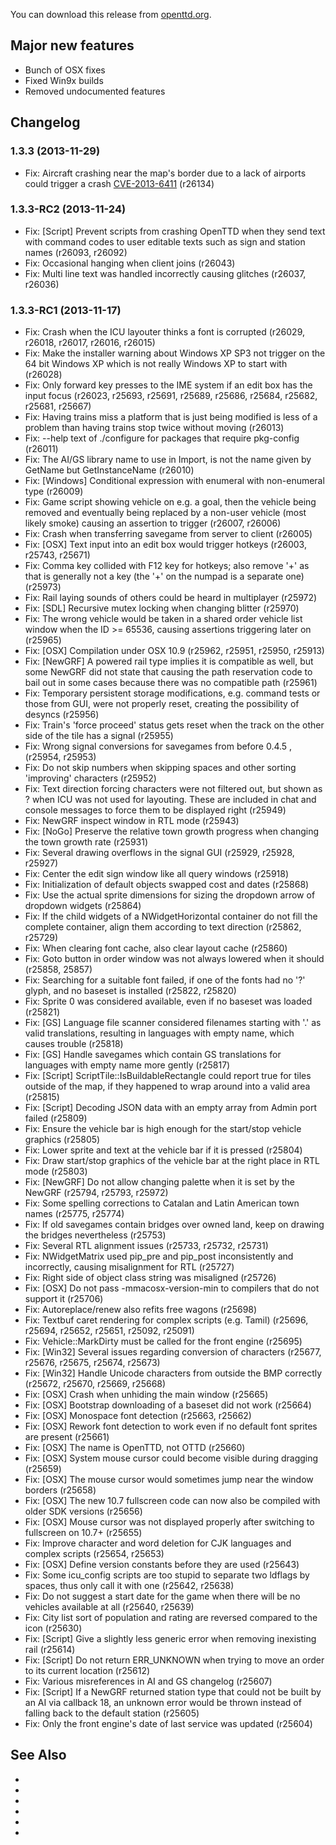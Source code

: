 {{en/-}}
{{en/Development/OTTDVersions}}
{{en/Archive/OpenTTD/Release|prev=en/Archive/OpenTTD/OpenTTD 1.3.2|next=en/Archive/OpenTTD/OpenTTD 1.4.0|date=2013-11-29}}

You can download this release from [http://www.openttd.org/en/download-stable/1.3.3 openttd.org].

==Major new features==
* Bunch of OSX fixes
* Fixed Win9x builds
* Removed undocumented features

==Changelog==
===1.3.3 (2013-11-29)===
* Fix: Aircraft crashing near the map's border due to a lack of airports could trigger a crash [http://security.openttd.org/en/CVE-2013-6411 CVE-2013-6411] {{en/Development/Design Drafts/Flyspray|5820}} (r26134)

===1.3.3-RC2 (2013-11-24)===
* Fix: [Script] Prevent scripts from crashing OpenTTD when they send text with command codes to user editable texts such as sign and station names {{en/Development/Design Drafts/Flyspray|5818}} (r26093, r26092)
* Fix: Occasional hanging when client joins {{en/Development/Design Drafts/Flyspray|5811}} (r26043)
* Fix: Multi line text was handled incorrectly causing glitches {{en/Development/Design Drafts/Flyspray|5809}} (r26037, r26036)

===1.3.3-RC1 (2013-11-17)===
* Fix: Crash when the ICU layouter thinks a font is corrupted {{en/Development/Design Drafts/Flyspray|5711}} (r26029, r26018, r26017, r26016, r26015)
* Fix: Make the installer warning about Windows XP SP3 not trigger on the 64 bit Windows XP which is not really Windows XP to start with {{en/Development/Design Drafts/Flyspray|5773}} (r26028)
* Fix: Only forward key presses to the IME system if an edit box has the input focus (r26023, r25693, r25691, r25689, r25686, r25684, r25682, r25681, r25667)
* Fix: Having trains miss a platform that is just being modified is less of a problem than having trains stop twice without moving {{en/Development/Design Drafts/Flyspray|5684}} (r26013)
* Fix: --help text of ./configure for packages that require pkg-config (r26011)
* Fix: The AI/GS library name to use in Import, is not the name given by GetName but GetInstanceName {{en/Development/Design Drafts/Flyspray|5662}} (r26010)
* Fix: [Windows] Conditional expression with enumeral with non-enumeral type (r26009)
* Fix: Game script showing vehicle on e.g. a goal, then the vehicle being removed and eventually being replaced by a non-user vehicle (most likely smoke) causing an assertion to trigger {{en/Development/Design Drafts/Flyspray|5804}} (r26007, r26006)
* Fix: Crash when transferring savegame from server to client {{en/Development/Design Drafts/Flyspray|5478}} (r26005)
* Fix: [OSX] Text input into an edit box would trigger hotkeys {{en/Development/Design Drafts/Flyspray|5705}} (r26003, r25743, r25671)
* Fix: Comma key collided with F12 key for hotkeys; also remove '+' as that is generally not a key (the '+' on the numpad is a separate one) {{en/Development/Design Drafts/Flyspray|5679}} (r25973)
* Fix: Rail laying sounds of others could be heard in multiplayer {{en/Development/Design Drafts/Flyspray|5665}} (r25972)
* Fix: [SDL] Recursive mutex locking when changing blitter {{en/Development/Design Drafts/Flyspray|5787}} (r25970)
* Fix: The wrong vehicle would be taken in a shared order vehicle list window when the ID >= 65536, causing assertions triggering later on {{en/Development/Design Drafts/Flyspray|5800}} (r25965)
* Fix: [OSX] Compilation under OSX 10.9 {{en/Development/Design Drafts/Flyspray|5797}} (r25962, r25951, r25950, r25913)
* Fix: [NewGRF] A powered rail type implies it is compatible as well, but some NewGRF did not state that causing the path reservation code to bail out in some cases because there was no compatible path {{en/Development/Design Drafts/Flyspray|5779}} (r25961)
* Fix: Temporary persistent storage modifications, e.g. command tests or those from GUI, were not properly reset, creating the possibility of desyncs {{en/Development/Design Drafts/Flyspray|5772}} (r25956)
* Fix: Train's 'force proceed' status gets reset when the track on the other side of the tile has a signal {{en/Development/Design Drafts/Flyspray|5723}} (r25955)
* Fix: Wrong signal conversions for savegames from before 0.4.5 {{en/Development/Design Drafts/Flyspray|5731}}, {{en/Development/Design Drafts/Flyspray|5732}} (r25954, r25953)
* Fix: Do not skip numbers when skipping spaces and other sorting 'improving' characters {{en/Development/Design Drafts/Flyspray|5719}} (r25952)
* Fix: Text direction forcing characters were not filtered out, but shown as ? when ICU was not used for layouting. These are included in chat and console messages to force them to be displayed right {{en/Development/Design Drafts/Flyspray|5683}} (r25949)
* Fix: NewGRF inspect window in RTL mode (r25943)
* Fix: [NoGo] Preserve the relative town growth progress when changing the town growth rate {{en/Development/Design Drafts/Flyspray|5786}} (r25931)
* Fix: Several drawing overflows in the signal GUI {{en/Development/Design Drafts/Flyspray|5733}} (r25929, r25928, r25927)
* Fix: Center the edit sign window like all query windows (r25918)
* Fix: Initialization of default objects swapped cost and dates (r25868)
* Fix: Use the actual sprite dimensions for sizing the dropdown arrow of dropdown widgets (r25864)
* Fix: If the child widgets of a NWidgetHorizontal container do not fill the complete container, align them according to text direction {{en/Development/Design Drafts/Flyspray|5686}} (r25862, r25729)
* Fix: When clearing font cache, also clear layout cache {{en/Development/Design Drafts/Flyspray|5737}} (r25860)
* Fix: Goto button in order window was not always lowered when it should {{en/Development/Design Drafts/Flyspray|5783}} (r25858, 25857)
* Fix: Searching for a suitable font failed, if one of the fonts had no '?' glyph, and no baseset is installed {{en/Development/Design Drafts/Flyspray|5704}} (r25822, r25820)
* Fix: Sprite 0 was considered available, even if no baseset was loaded (r25821)
* Fix: [GS] Language file scanner considered filenames starting with '.' as valid translations, resulting in languages with empty name, which causes trouble {{en/Development/Design Drafts/Flyspray|5750}} (r25818)
* Fix: [GS] Handle savegames which contain GS translations for languages with empty name more gently {{en/Development/Design Drafts/Flyspray|5750}} (r25817)
* Fix: [Script] ScriptTile::IsBuildableRectangle could report true for tiles outside of the map, if they happened to wrap around into a valid area {{en/Development/Design Drafts/Flyspray|5754}} (r25815)
* Fix: [Script] Decoding JSON data with an empty array from Admin port failed (r25809)
* Fix: Ensure the vehicle bar is high enough for the start/stop vehicle graphics {{en/Development/Design Drafts/Flyspray|5740}} (r25805)
* Fix: Lower sprite and text at the vehicle bar if it is pressed {{en/Development/Design Drafts/Flyspray|5739}} (r25804)
* Fix: Draw start/stop graphics of the vehicle bar at the right place in RTL mode {{en/Development/Design Drafts/Flyspray|5738}} (r25803)
* Fix: [NewGRF] Do not allow changing palette when it is set by the NewGRF (r25794, r25793, r25972)
* Fix: Some spelling corrections to Catalan and Latin American town names {{en/Development/Design Drafts/Flyspray|5746}} (r25775, r25774)
* Fix: If old savegames contain bridges over owned land, keep on drawing the bridges nevertheless {{en/Development/Design Drafts/Flyspray|5725}} (r25753)
* Fix: Several RTL alignment issues {{en/Development/Design Drafts/Flyspray|5692}} (r25733, r25732, r25731)
* Fix: NWidgetMatrix used pip_pre and pip_post inconsistently and incorrectly, causing misalignment for RTL {{en/Development/Design Drafts/Flyspray|5686}} (r25727)
* Fix: Right side of object class string was misaligned (r25726)
* Fix: [OSX] Do not pass -mmacosx-version-min to compilers that do not support it (r25706)
* Fix: Autoreplace/renew also refits free wagons {{en/Development/Design Drafts/Flyspray|5700}} (r25698)
* Fix: Textbuf caret rendering for complex scripts (e.g. Tamil) (r25696, r25694, r25652, r25651, r25092, r25091)
* Fix: Vehicle::MarkDirty must be called for the front engine {{en/Development/Design Drafts/Flyspray|5700}} (r25695)
* Fix: [Win32] Several issues regarding conversion of characters (r25677, r25676, r25675, r25674, r25673)
* Fix: [Win32] Handle Unicode characters from outside the BMP correctly (r25672, r25670, r25669, r25668)
* Fix: [OSX] Crash when unhiding the main window {{en/Development/Design Drafts/Flyspray|4689}} (r25665)
* Fix: [OSX] Bootstrap downloading of a baseset did not work {{en/Development/Design Drafts/Flyspray|4847}} (r25664)
* Fix: [OSX] Monospace font detection {{en/Development/Design Drafts/Flyspray|4857}} (r25663, r25662)
* Fix: [OSX] Rework font detection to work even if no default font sprites are present {{en/Development/Design Drafts/Flyspray|4847}} (r25661)
* Fix: [OSX] The name is OpenTTD, not OTTD (r25660)
* Fix: [OSX] System mouse cursor could become visible during dragging {{en/Development/Design Drafts/Flyspray|4420}} (r25659)
* Fix: [OSX] The mouse cursor would sometimes jump near the window borders {{en/Development/Design Drafts/Flyspray|4392}} (r25658)
* Fix: [OSX] The new 10.7 fullscreen code can now also be compiled with older SDK versions {{en/Development/Design Drafts/Flyspray|4744}} (r25656)
* Fix: [OSX] Mouse cursor was not displayed properly after switching to fullscreen on 10.7+ (r25655)
* Fix: Improve character and word deletion for CJK languages and complex scripts (r25654, r25653)
* Fix: [OSX] Define version constants before they are used (r25643)
* Fix: Some icu_config scripts are too stupid to separate two ldflags by spaces, thus only call it with one (r25642, r25638)
* Fix: Do not suggest a start date for the game when there will be no vehicles available at all (r25640, r25639)
* Fix: City list sort of population and rating are reversed compared to the icon {{en/Development/Design Drafts/Flyspray|5666}} (r25630)
* Fix: [Script] Give a slightly less generic error when removing inexisting rail {{en/Development/Design Drafts/Flyspray|5651}} (r25614)
* Fix: [Script] Do not return ERR_UNKNOWN when trying to move an order to its current location {{en/Development/Design Drafts/Flyspray|5648}} (r25612)
* Fix: Various misreferences in AI and GS changelog {{en/Development/Design Drafts/Flyspray|5649}} (r25607)
* Fix: [Script] If a NewGRF returned station type that could not be built by an AI via callback 18, an unknown error would be thrown instead of falling back to the default station {{en/Development/Design Drafts/Flyspray|5641}} (r25605)
* Fix: Only the front engine's date of last service was updated {{en/Development/Design Drafts/Flyspray|5550}} (r25604)


==See Also==
* {{en/Forum|topic=xxxxx|Forum topic for 1.3.3}}
* {{en/Archive/OpenTTD/OTTDNewsArticle|191|The 1.3.3 news article}}
* {{en/Forum|topic=69429|Forum topic for 1.3.3-RC2}}
* {{en/Archive/OpenTTD/OTTDNewsArticle|190|The 1.3.3-RC2 news article}}
* {{en/Forum|topic=69347|Forum topic for 1.3.3-RC1}}
* {{en/Archive/OpenTTD/OTTDNewsArticle|189|The 1.3.3-RC1 news article}}